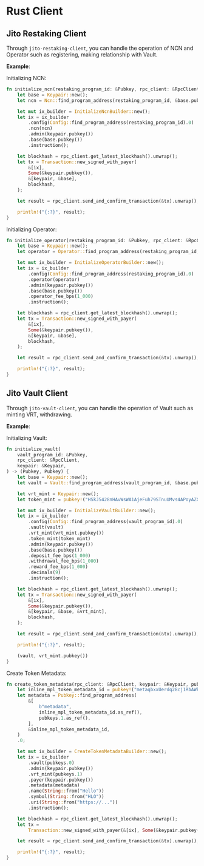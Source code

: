 # Rust Client

## Jito Restaking Client

Through `jito-restaking-client`, you can handle the operation of NCN and Operator such as registering, making relationship with Vault.

**Example**:

Initializing NCN:

```rust
fn initialize_ncn(restaking_program_id: &Pubkey, rpc_client: &RpcClient, keypair: &Keypair) {
    let base = Keypair::new();
    let ncn = Ncn::find_program_address(restaking_program_id, &base.pubkey()).0;

    let mut ix_builder = InitializeNcnBuilder::new();
    let ix = ix_builder
        .config(Config::find_program_address(restaking_program_id).0)
        .ncn(ncn)
        .admin(keypair.pubkey())
        .base(base.pubkey())
        .instruction();

    let blockhash = rpc_client.get_latest_blockhash().unwrap();
    let tx = Transaction::new_signed_with_payer(
        &[ix],
        Some(&keypair.pubkey()),
        &[keypair, &base],
        blockhash,
    );

    let result = rpc_client.send_and_confirm_transaction(&tx).unwrap();

    println!("{:?}", result);
}
```

Initializing Operator:

```rust
fn initialize_operator(restaking_program_id: &Pubkey, rpc_client: &RpcClient, keypair: &Keypair) {
    let base = Keypair::new();
    let operator = Operator::find_program_address(restaking_program_id, &base.pubkey()).0;

    let mut ix_builder = InitializeOperatorBuilder::new();
    let ix = ix_builder
        .config(Config::find_program_address(restaking_program_id).0)
        .operator(operator)
        .admin(keypair.pubkey())
        .base(base.pubkey())
        .operator_fee_bps(1_000)
        .instruction();

    let blockhash = rpc_client.get_latest_blockhash().unwrap();
    let tx = Transaction::new_signed_with_payer(
        &[ix],
        Some(&keypair.pubkey()),
        &[keypair, &base],
        blockhash,
    );

    let result = rpc_client.send_and_confirm_transaction(&tx).unwrap();

    println!("{:?}", result);
}
```

## Jito Vault Client

Through `jito-vault-client`, you can handle the operation of Vault such as minting VRT, withdrawing.

**Example**:

Initializing Vault:

```rust
fn initialize_vault(
    vault_program_id: &Pubkey,
    rpc_client: &RpcClient,
    keypair: &Keypair,
) -> (Pubkey, Pubkey) {
    let base = Keypair::new();
    let vault = Vault::find_program_address(vault_program_id, &base.pubkey()).0;

    let vrt_mint = Keypair::new();
    let token_mint = pubkey!("HSkJ5428nHAvWsWA1AjeFuh79STnuUMvs4APoyAZXbkK");

    let mut ix_builder = InitializeVaultBuilder::new();
    let ix = ix_builder
        .config(Config::find_program_address(vault_program_id).0)
        .vault(vault)
        .vrt_mint(vrt_mint.pubkey())
        .token_mint(token_mint)
        .admin(keypair.pubkey())
        .base(base.pubkey())
        .deposit_fee_bps(1_000)
        .withdrawal_fee_bps(1_000)
        .reward_fee_bps(1_000)
        .decimals(9)
        .instruction();

    let blockhash = rpc_client.get_latest_blockhash().unwrap();
    let tx = Transaction::new_signed_with_payer(
        &[ix],
        Some(&keypair.pubkey()),
        &[keypair, &base, &vrt_mint],
        blockhash,
    );

    let result = rpc_client.send_and_confirm_transaction(&tx).unwrap();

    println!("{:?}", result);

    (vault, vrt_mint.pubkey())
}
```

Create Token Metadata:

```rust
fn create_token_metadata(rpc_client: &RpcClient, keypair: &Keypair, pubkeys: (Pubkey, Pubkey)) {
    let inline_mpl_token_metadata_id = pubkey!("metaqbxxUerdq28cj1RbAWkYQm3ybzjb6a8bt518x1s");
    let metadata = Pubkey::find_program_address(
        &[
            b"metadata",
            inline_mpl_token_metadata_id.as_ref(),
            pubkeys.1.as_ref(),
        ],
        &inline_mpl_token_metadata_id,
    )
    .0;

    let mut ix_builder = CreateTokenMetadataBuilder::new();
    let ix = ix_builder
        .vault(pubkeys.0)
        .admin(keypair.pubkey())
        .vrt_mint(pubkeys.1)
        .payer(keypair.pubkey())
        .metadata(metadata)
        .name(String::from("Hello"))
        .symbol(String::from("HLO"))
        .uri(String::from("https://..."))
        .instruction();

    let blockhash = rpc_client.get_latest_blockhash().unwrap();
    let tx =
        Transaction::new_signed_with_payer(&[ix], Some(&keypair.pubkey()), &[keypair], blockhash);

    let result = rpc_client.send_and_confirm_transaction(&tx).unwrap();

    println!("{:?}", result);
}
```
